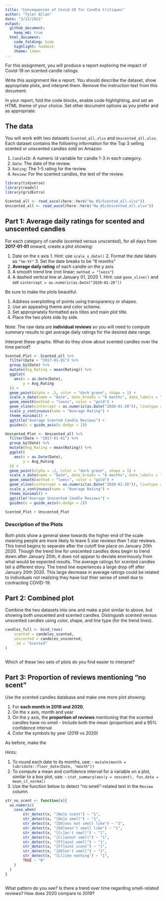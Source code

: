 ```yaml
---
title: "Consequences of Covid-19 for Candle Critiques"
author: "Tyler Allan"
date: "3/22/2021"
output:
  github_document: 
    keep_md: true
  html_document:
    code_folding: hide
    highlight: haddock
    theme: lumen
---
```


For this assignment, you will produce a report exploring the impact of Covid-19 on scented candle ratings.

Write this assignment like a report.
You should describe the dataset, show appropriate plots, and interpret them.
Remove the instruction text from this document.

In your report, fold the code blocks, enable code highlighting, and set an HTML theme of your choice.
Set other document options as you prefer and as appropriate.


## The data

You will work with two datasets `Scented_all.xlsx` and `Unscented_all.xlsx`.
Each dataset contains the following information for the Top 3 selling scented or unscented candles sold on Amazon:
  
  1. `CandleID`: A numeric id variable for candle 1-3 in each category.
  2. `Date`: The date of the review.
  3. `Rating`: The 1-5 rating for the review.
  4. `Review`: For the scented candles, the text of the review.

```r
library(tidyverse)
library(readxl)
library(gridExtra)

Scented_all <- read_excel(here::here("Hw_05/Scented_all.xlsx"))
Unscented_all <- read_excel(here::here("Hw_05/Unscented_all.xlsx"))

```


## Part 1: Average daily ratings for scented and unscented candles

For each category of candle (scented versus unscented), for all days from **2017-01-01** onward, create a plot showing:

  1. Date on the x axis
    1. Hint: use `scale_x_date()`
    2. Format the date labels as `"%m-%Y"`
    3. Set the date breaks to be "6 months"
  2. **Average daily rating** of each candle on the y axis
  3. A smooth trend line (not linear; `method = "loess"`)
  4. A dashed vertical line at January 01, 2020
    1. Hint: use `geom_vline()` and set `xintercept = as.numeric(as.Date("2020-01-20"))`
    
Be sure to make the plots beautiful.

  1. Address overplotting of points using transparency or shapes.
  2. Use an appealing theme and color scheme.
  3. Set appropriately formatted axis titles and main plot title.
  4. Place the two plots side by side.
  
Note: The raw data are **individual reviews** so you will need to compute summary results to get average daily ratings for the desired date range.

Interpret these graphs.
What do they show about scented candles over the time period?

```r
Scented_Plot <- Scented_all %>%
  filter(Date > "2017-01-01") %>%
  group_by(Date) %>% 
  mutate(Avg_Rating = mean(Rating)) %>% 
  ggplot(
    aes(x = as.Date(Date),
        y = Avg_Rating
  )) + 
  geom_point(alpha = .5, color = "dark green", shape = 1) +
  scale_x_date(name = "Date", date_breaks = "6 months", date_labels = "%m-%Y") +
  geom_smooth(method = "loess", color = "gold") +
  geom_vline(xintercept = as.numeric(as.Date("2020-01-20")), linetype = "dashed") +
  scale_y_continuous(name = "Average Rating") +
  theme_minimal() +
  ggtitle("Average Scented Candle Reviews") + 
  guides(x = guide_axis(n.dodge = 2))

Unscented_Plot <- Unscented_all %>%
  filter(Date > "2017-01-01") %>%
  group_by(Date) %>% 
  mutate(Avg_Rating = mean(Rating)) %>% 
  ggplot(
    aes(x = as.Date(Date),
        y = Avg_Rating
  )) + 
  geom_point(alpha = .5, color = "dark green", shape = 1) +
  scale_x_date(name = "Date", date_breaks = "6 months", date_labels = "%m-%Y") +
  geom_smooth(method = "loess", color = "gold") +
  geom_vline(xintercept = as.numeric(as.Date("2020-01-20")), linetype = "dashed") + 
  scale_y_continuous(name = "Average Rating") + 
  theme_minimal() +
  ggtitle("Average Unscented Candle Reviews") +
  guides(x = guide_axis(n.dodge = 2))

Scented_Plot + Unscented_Plot
```

### Description of the Plots

Both plots show a general skew towards the higher end of the scale meaning people are more likely to leave 5 star reviews than 1 star reviews. This trend begins to separate after the cutoff line place on January 20th 2020. Though the trend line for unscented candles does begin to trend down after January 20th, it does not appear to deviate enormously from what would be expected results. The average ratings for scented candles tell a different story. The trend line experiences a large drop off after January 20th 2020. This large decrease in average ratings could be related to individuals not realizing they have lost thier sense of smell due to contracting COVID-19. 

## Part 2: Combined plot

Combine the two datasets into one and make a plot similar to above, but showing both unscented and scented candles.
Distinguish scented versus unscented candles using color, shape, and line type (for the trend lines).

```r
candles_full <- bind_rows(
	scented = candeles_scented, 
	unscented = candeles_unscented, 
	.id = "Scented"
)
```

```r

```

Which of these two sets of plots do you find easier to interpret?


## Part 3: Proportion of reviews mentioning "no scent"

Use the scented candles database and make one more plot showing:

  1. For **each month in 2019 and 2020**, 
  2. On the x axis, month and year
  3. On the y axis, the **proportion of reviews** mentioning that the scented candles have no smell
    - Include both the mean (proportion) and a 95% confidence interval
  4. Color the symbols by year (2019 vs 2020)

As before, make the 

Hints:

  1. To round each date to its months, use:
    - `mutate(month = lubridate::floor_date(Date, "month"))`
  2. To compute a mean and confidence interval for a variable on a plot, similar to a box plot, use:
    - `stat_summary(aes(y = noscent), fun.data = mean_cl_normal)`
  3. Use the function below to detect "no smell"-related text in the `Review` column.

```r
str_no_scent <- function(x){
  as.numeric(
  	case_when(
  		str_detect(x, "[Nn]o scent") ~ "1", 
  		str_detect(x, "[Nn]o smell") ~ "1",
  		str_detect(x, "[Dd]oes not smell like") ~ "1",
  		str_detect(x, "[Dd]oesn't smell like") ~ "1",
  		str_detect(x, "[Cc]an't smell") ~ "1",
  		str_detect(x, "[Cc]annot smell") ~ "1",
  		str_detect(x, "[Ff]aint smell") ~ "1",
  		str_detect(x, "[Ff]aint scent") ~ "1",
  		str_detect(x, "[Dd]on't smell") ~ "1",
  		str_detect(x, "[Ll]ike nothing") ~ "1",
  		TRUE ~ "0"
  	)
  )
}
```

```r

```

What pattern do you see?
Is there a trend over time regarding smell-related reviews? 
How does 2020 compare to 2019?
